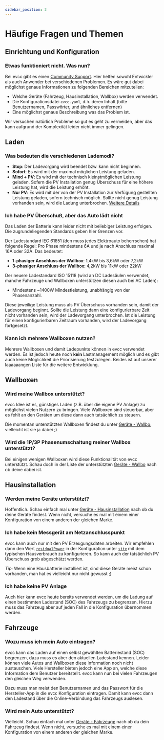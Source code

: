 ```yaml
---
sidebar_position: 2
---
```



# Häufige Fragen und Themen

## Einrichtung und Konfiguration

### Etwas funktioniert nicht. Was nun?

Bei evcc gibt es einen [Community Support](https://github.com/evcc-io/evcc/discussions). Hier helfen sowohl Entwickler als auch Anwender bei verschiedenen Problemen. Es wäre gut dabei möglichst genaue Informationen zu folgenden Bereichen mitzuteilen:

- Welche Geräte (Fahrzeug, Hausinstallation, Wallbox) werden verwendet.
- Die Konfigurationsdatei `evcc.yaml`, d.h. deren Inhalt (bitte Benutzernamen, Passwörter, und ähnliches entfernen)
- Eine möglichst genaue Beschreibung was das Problem ist.

Wir versuchen natürlich Probleme so gut es geht zu vermeiden, aber das kann aufgrund der Komplexität leider nicht immer gelingen.

## Laden

### Was bedeuten die verschiedenen Lademodi?

- **Stop**: Der Ladevorgang wird beendet bzw. kann nicht beginnen.
- **Sofort**: Es wird mit der maximal möglichen Leistung geladen.
- **Mind + PV**: Es wird mit der technisch kleinstmöglichen Leistung geladen. Sofern die PV Installation genug Überschuss für eine höhere Leistung hat, wird die Leistung erhöht.
- **Nur PV**: Es wird mit der von der PV Installation zur Verfügung gestellten Leistung geladen, sofern technisch möglich. Sollte nicht genug Leistung vorhanden sein, wird die Ladung unterbrochen. [Weitere Details](#ich-habe-pv-überschuß-aber-das-auto-lädt-nicht)

### Ich habe PV Überschuß, aber das Auto lädt nicht

Das Laden der Batterie kann leider nicht mit beliebiger Leistung erfolgen. Die zugrundeliegenden Standards geben hier Grenzen vor.

Der Ladestandard IEC 61851 (den muss jedes Elektroauto beherrschen) hat folgende Regel: Pro Phase mindestens 6A und je nach Anschluss maximal 16A oder 32A. Das bedeutet:

- **1-phasiger Anschluss der Wallbox**: 1,4kW bis 3,6kW oder 7,2kW
- **3-phasiger Anschluss der Wallbox**: 4,2kW bis 11kW oder 22kW

Der neuere Ladestandard ISO 15118 (wird an DC Ladesäulen verwendet, manche Fahrzeuge und Wallboxen unterstützen diesen auch bei AC Laden): 

- Mindestens ~1400W Mindestleistung, unabhängig von der Phasenanzahl.

Diese jeweilige Leistung muss als PV Überschuss vorhanden sein, damit der Ladevorgang beginnt. Sollte die Leistung dann eine konfigurierbare Zeit nicht vorhanden sein, wird der Ladevorgang unterbrochen. Ist die Leistung für einen konfigurierbaren Zeitraum vorhanden, wird der Ladevorgang fortgesetzt.

### Kann ich mehrere Wallboxen nutzen?

Mehrere Wallboxen und damit Ladepunkte können in evcc verwendet werden. Es ist jedoch heute noch __kein__ Lastmanagement möglich und es gibt auch keine Möglichkeit die Priorisierung festzulegen. Beides ist auf unserer laaaaaangen Liste für die weitere Entwicklung.

## Wallboxen

### Wird meine Wallbox unterstützt?

evcc Idee ist es, günstiges Laden (z.B. über die eigene PV Anlage) zu möglichst vielen Nutzern zu bringen. Viele Wallboxen sind steuerbar, aber es fehlt an den Geräten um diese dann auch tatsächlich zu steuern.

Die momentan unterstützten Wallboxen findest du unter [Geräte - Wallbo](/docs/devices/chargers), vielleicht ist sie ja dabei ;)

### Wird die 1P/3P Phasenumschaltung meiner Wallbox unterstützt?

Bei einigen wenigen Wallboxen wird diese Funktionalität von evcc unterstützt. Schau doch in der Liste der unterstützten [Geräte - Wallbo](/docs/devices/chargers) nach ob deine dabei ist.

<SponsorshipRequired />

## Hausinstallation

### Werden meine Geräte unterstützt?

Hoffentlich. Schau einfach mal unter [Geräte - Hausinstallation](/docs/devices/meters) nach ob du deine Geräte findest. Wenn nicht, versuche es mal mit einem einer Konfiguration von einem anderen der gleichen Marke.

### Ich habe kein Messgerät am Netzanschlusspunkt

evcc kann auch nur mit den PV Erzeugungsdaten arbeiten. Wir empfehlen dann den Wert [`residualPower`](/docs/reference/configuration/site#residualpower) in der Konfiguration unter [`site`](/docs/reference/configuration/site) mit dem typischen Hausverbrauch zu konfigurieren. So kann auch der tatsächlich PV Überschuss grob abgeschätzt werden.

_Tip:_ Wenn eine Hausbatterie installiert ist, sind diese Geräte meist schon vorhanden, man hat es vielleicht nur nicht gewusst ;)

### Ich habe keine PV Anlage

Auch hier kann evcc heute bereits verwendet werden, um die Ladung auf einen bestimmten Ladestand (SOC) des Fahrzeugs zu begrenzen. Hierzu muss das Fahrzeug aber auf jeden Fall in die Konfiguration übernommen werden.

## Fahrzeuge

### Wozu muss ich mein Auto eintragen?

evcc kann das Laden auf einen selbst gewählten Batteriestand (SOC) begrenzen, dazu muss es aber den aktuellen Ladestand kennen. Leider können viele Autos und Wallboxen diese Information noch nicht austauschen. Viele Hersteller bieten jedoch eine App an, welche diese Information dem Benutzer bereitstellt. evcc kann nun bei vielen Fahrzeugen den gleichen Weg verwenden.

Dazu muss man meist den Benutzernamen und das Passwort für die Hersteller-App in die evcc Konfiguration eintragen. Damit kann evcc dann den Ladestand über die Online-Verbindung das Fahrzeugs auslesen.

### Wird mein Auto unterstützt?

Vielleicht. Schau einfach mal unter [Geräte - Fahrzeuge](/docs/devices/vehicles) nach ob du dein Fahrzeug findest. Wenn nicht, versuche es mal mit einem einer Konfiguration von einem anderen der gleichen Marke.

